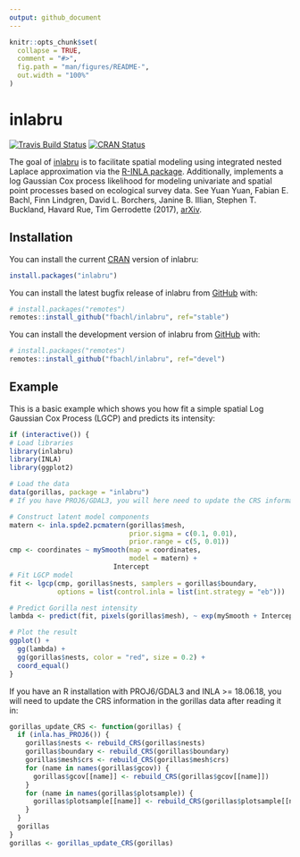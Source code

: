 ```yaml
---
output: github_document
---
```


<!-- README.md is generated from README.Rmd. Please edit that file -->

```r
knitr::opts_chunk$set(
  collapse = TRUE,
  comment = "#>",
  fig.path = "man/figures/README-",
  out.width = "100%"
)
```

# inlabru

<!-- badges: start -->
[![Travis Build Status](https://travis-ci.org/fbachl/inlabru.svg?branch=devel)](https://travis-ci.org/fbachl/inlabru)
[![CRAN Status](http://www.r-pkg.org/badges/version/inlabru)](https://cran.r-project.org/package=inlabru)
<!--
[![R build status](https://github.com/fbachl/inlabru/workflows/R-CMD-check/badge.svg)](https://github.com/fbachl/inlabru/actions)
[![R code coverage status](https://github.com/fbachl/inlabru/workflows/test-coverage/badge.svg)](https://github.com/fbachl/inlabru/actions)
-->
<!-- badges: end -->

The goal of [inlabru](http://inlabru.org) is to facilitate spatial modeling using integrated nested Laplace approximation via the [R-INLA package](http://www.r-inla.org). Additionally, implements a log Gaussian Cox process likelihood for modeling univariate and spatial point processes based on ecological survey data. See Yuan Yuan, 
Fabian E. Bachl, Finn Lindgren, David L. Borchers, Janine B. Illian, Stephen T. Buckland, Havard Rue, 
Tim Gerrodette (2017), [arXiv](https://arxiv.org/abs/1604.06013).

## Installation

You can install the current [CRAN](https://CRAN.R-project.org) version of inlabru:

```r
install.packages("inlabru")
```

You can install the latest bugfix release of inlabru from [GitHub](https://github.com/) with:

```r
# install.packages("remotes")
remotes::install_github("fbachl/inlabru", ref="stable")
```

You can install the development version of inlabru from [GitHub](https://github.com/) with:

```r
# install.packages("remotes")
remotes::install_github("fbachl/inlabru", ref="devel")
```

## Example

This is a basic example which shows you how fit a simple spatial Log Gaussian Cox Process (LGCP)
and predicts its intensity:

```r
if (interactive()) {
# Load libraries
library(inlabru)
library(INLA)
library(ggplot2)

# Load the data
data(gorillas, package = "inlabru")
# If you have PROJ6/GDAL3, you will here need to update the CRS information; see separate code below

# Construct latent model components
matern <- inla.spde2.pcmatern(gorillas$mesh, 
                              prior.sigma = c(0.1, 0.01), 
                              prior.range = c(5, 0.01))
cmp <- coordinates ~ mySmooth(map = coordinates,
                              model = matern) +
                          Intercept
# Fit LGCP model
fit <- lgcp(cmp, gorillas$nests, samplers = gorillas$boundary,
            options = list(control.inla = list(int.strategy = "eb")))

# Predict Gorilla nest intensity
lambda <- predict(fit, pixels(gorillas$mesh), ~ exp(mySmooth + Intercept))

# Plot the result
ggplot() + 
  gg(lambda) +
  gg(gorillas$nests, color = "red", size = 0.2) +
  coord_equal()
}
```
If you have an R installation with PROJ6/GDAL3 and INLA >= 18.06.18, you will need to update the CRS information in the gorillas data after reading it in:
```r
gorillas_update_CRS <- function(gorillas) {
  if (inla.has_PROJ6()) {
    gorillas$nests <- rebuild_CRS(gorillas$nests)
    gorillas$boundary <- rebuild_CRS(gorillas$boundary)
    gorillas$mesh$crs <- rebuild_CRS(gorillas$mesh$crs)
    for (name in names(gorillas$gcov)) {
      gorillas$gcov[[name]] <- rebuild_CRS(gorillas$gcov[[name]])
    }
    for (name in names(gorillas$plotsample)) {
      gorillas$plotsample[[name]] <- rebuild_CRS(gorillas$plotsample[[name]])
    }
  }
  gorillas
}
gorillas <- gorillas_update_CRS(gorillas)
```

